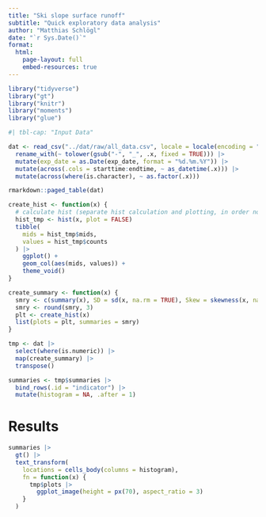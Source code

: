 ```yaml
---
title: "Ski slope surface runoff"
subtitle: "Quick exploratory data analysis"
author: "Matthias Schlögl"
date: "`r Sys.Date()`"
format:
  html:
    page-layout: full
    embed-resources: true
---
```


```r
library("tidyverse")
library("gt")
library("knitr")
library("moments")
library("glue")
```


```r
#| tbl-cap: "Input Data"

dat <- read_csv("../dat/raw/all_data.csv", locale = locale(encoding = "iso-8859-1")) |>
  rename_with(~ tolower(gsub("-", "_", .x, fixed = TRUE))) |>
  mutate(exp_date = as.Date(exp_date, format = "%d.%m.%Y")) |>
  mutate(across(.cols = starttime:endtime, ~ as_datetime(.x))) |>
  mutate(across(where(is.character), ~ as.factor(.x)))

rmarkdown::paged_table(dat)
```

```r
create_hist <- function(x) {
  # calculate hist (separate hist calculation and plotting, in order not to store raw data in the ggplot object)
  hist_tmp <- hist(x, plot = FALSE)
  tibble(
    mids = hist_tmp$mids,
    values = hist_tmp$counts
  ) |>
    ggplot() +
    geom_col(aes(mids, values)) +
    theme_void()
}

create_summary <- function(x) {
  smry <- c(summary(x), SD = sd(x, na.rm = TRUE), Skew = skewness(x, na.rm = TRUE))
  smry <- round(smry, 3)
  plt <- create_hist(x)
  list(plots = plt, summaries = smry)
}
```

```r
tmp <- dat |>
  select(where(is.numeric)) |>
  map(create_summary) |>
  transpose()

summaries <- tmp$summaries |>
  bind_rows(.id = "indicator") |>
  mutate(histogram = NA, .after = 1)
```

# Results
```r
summaries |>
  gt() |>
  text_transform(
    locations = cells_body(columns = histogram),
    fn = function(x) {
      tmp$plots |>
        ggplot_image(height = px(70), aspect_ratio = 3)
    }
  )
```
